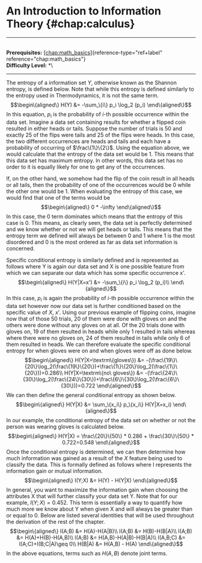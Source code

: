 # An Introduction to Information Theory \{#chap:calculus\}

------------------------------------------------------------------------

\
**Prerequisites:**
[\[chap:math_basics\]](#chap:math_basics)\{reference-type="ref+label"
reference="chap:math_basics"\}\
**Difficulty Level:** \*\

------------------------------------------------------------------------

The entropy of a information set $Y$, otherwise known as the Shannon
entropy, is defined below. Note that while this entropy is defined
similarly to the entropy used in Thermodynamics, it is not the same
term. $$\begin\{aligned\}
H(Y) &= -\sum_\{i\} p_i \log_2 (p_i)
\end\{aligned\}$$ In this equation, $p_i$ is the probability of $i$-th
possible occurrence within the data set. Imagine a data set containing
results for whether a flipped coin resulted in either heads or tails.
Suppose the number of trials is $50$ and exactly $25$ of the flips were
tails and $25$ of the flips were heads. In this case, the two different
occurrences are heads and tails and each have a probability of occurring
of $\frac\{1\}\{2\}$. Using the equation above, we would calculate that the
entropy of the data set would be 1. This means that this data set has
maximum entropy. In other words, this data set has no order to it is
equally likely for one to get any of the occurrences.

If, on the other hand, we somehow had the flip of the coin result in all
heads or all tails, then the probability of one of the occurrences would
be 0 while the other one would be 1. When evaluating the entropy of this
case, we would find that one of the terms would be $$\begin\{aligned\}
0 * -\infty
\end\{aligned\}$$ In this case, the $0$ term dominates which means that
the entropy of this case is $0$. This means, as clearly seen, the data
set is perfectly determined and we know whether or not we will get heads
or tails. This means that the entropy term we defined will always be
between 0 and 1 where 1 is the most disordered and 0 is the most ordered
as far as data set information is concerned.

Specific conditional entropy is similarly defined and is represented as
follows where Y is again our data set and X is one possible feature from
which we can separate our data which has some specific occurrence x'.
$$\begin\{aligned\}
H(Y|X=x') &= -\sum_\{i\} p_i \log_2 (p_i)\\
\end\{aligned\}$$ In this case, $p_i$ is again the probability of $i$-th
possible occurrence within the data set however now our data set is
further conditioned based on the specific value of $X$, $x'$. Using our
previous example of flipping coins, imagine now that of those 50 trials,
20 of them were done with gloves on and the others were done without any
gloves on at all. Of the 20 trials done with gloves on, 19 of them
resulted in heads while only 1 resulted in tails whereas where there
were no gloves on, 24 of them resulted in tails while only 6 of them
resulted in heads. We can therefore evaluate the specific conditional
entropy for when gloves were on and when gloves were off as done below.
$$\begin\{aligned\}
H(Y|X=\textrm\{gloves\}) &= -(\frac\{19\}\{20\}\log_2(\frac\{19\}\{20\})+\frac\{1\}\{20\}\log_2(\frac\{1\}\{20\}))=0.286\\
H(Y|X=\textrm\{no\ gloves\}) &= -(\frac\{24\}\{30\}\log_2(\frac\{24\}\{30\})+\frac\{6\}\{30\}\log_2(\frac\{6\}\{30\}))=0.722
\end\{aligned\}$$ We can then define the general conditional entropy as
shown below. $$\begin\{aligned\}
H(Y|X) &= \sum_\{x_i\} p_\{x_i\} H(Y|X=x_i)
\end\{aligned\}$$ In our example, the conditional entropy of the data set
on whether or not the person was wearing gloves is calculated below.
$$\begin\{aligned\}
H(Y|X) = \frac\{20\}\{50\} * 0.286 + \frac\{30\}\{50\} * 0.722=0.548
\end\{aligned\}$$ Once the conditional entropy is determined, we can then
determine how much information was gained as a result of the $X$ feature
being used to classify the data. This is formally defined as follows
where I represents the information gain or mutual information.
$$\begin\{aligned\}
I(Y;X) &= H(Y) - H(Y|X)
\end\{aligned\}$$ In general, you want to maximize the information gain
when choosing the attributes X that will further classify your data set
Y. Note that for our example, $I(Y;X) = 0.452$. This term is essentially
a way to quantify how much more we know about Y when given X and will
always be greater than or equal to 0. Below are listed several
identities that will be used throughout the derivation of the rest of
the chapter. $$\begin\{aligned\}
    I(A;B) &= H(A)-H(A|B)\\
    I(A;B) &= H(B)-H(B|A)\\
    I(A;B) &= H(A)+H(B)-H(A,B)\\
    I(A;B) &= H(A,B)-H(A|B)-H(B|A)\\
    I(A,B;C) &= I(A;C)+I(B;C|A)\geq 0\\
    H(B|A) &= H(A,B) - H(A)
\end\{aligned\}$$ In the above equations, terms such as $H(A,B)$ denote
joint terms.
